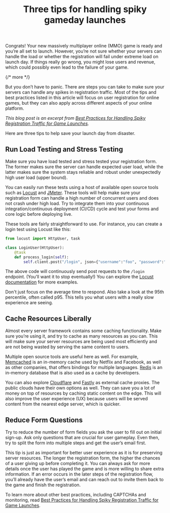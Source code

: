 ﻿---
publish_date: 2022-08-24 
title: Three tips for handling spiky gameday launches
description: Game launches often result in large traffic spikes. How can you plan for these.
authors: Muhammad Yasoob Ullah Khalid
image: /img/blogs/spiky-gameday-launches/3-tips-handling-spiky-gameday-launches.png
categories: article
tags: gaming launches
excerpt_separator: "{/* more */}"
---

Congrats! Your new massively multiplayer online (MMO) game is ready and you’re all set to launch. However, you’re not sure whether your servers can handle the load or whether the registration will fail under extreme load on launch day. If things really go wrong, you might lose users and revenue, which could possibly even lead to the failure of your game.

{/* more */}

But you don’t have to panic. There are steps you can take to make sure your servers can handle any spikes in registration traffic. Most of the tips and best practices listed in this article will focus on user registration for online games, but they can also apply across different aspects of your online platform.

_This blog post is an excerpt from [Best Practices for Handling Spiky Registration Traffic for Game Launches](/learn/expert-advice/gaming-entertainment/best-practices-spiky-registration)._

Here are three tips to help save your launch day from disaster.

## Run Load Testing and Stress Testing

Make sure you have load tested and stress tested your registration form. The former makes sure the server can handle expected user load, while the latter makes sure the system stays reliable and robust under unexpectedly high user load (upper bound).

You can easily run these tests using a host of available open source tools such as [Locust](https://github.com/locustio/locust) and [JMeter](https://jmeter.apache.org/). These tools will help make sure your registration form can handle a high number of concurrent users and does not crash under high load. Try to integrate them into your continuous integration/continuous deployment (CI/CD) cycle and test your forms and core logic before deploying live.

These tools are fairly straightforward to use. For instance, you can create a login test using Locust like this:

```python
from locust import HttpUser, task

class LoginUser(HttpUser):
	@task
	def process_login(self):
		self.client.post("/login", json={"username":"foo", "password":"bar"})
```

The above code will continuously send post requests to the `/login` endpoint. (You’ll want it to stop eventually!) You can explore the [Locust documentation](https://docs.locust.io/en/stable/) for more examples.

Don't just focus on the average time to respond. Also take a look at the 95th percentile, often called p95. This tells you what users with a really slow experience are seeing.

## Cache Resources Liberally

Almost every server framework contains some caching functionality. Make sure you’re using it, and try to cache as many resources as you can. This will make sure your server resources are being used most efficiently and are not being wasted by serving the same content to users.

Multiple open source tools are useful here as well. For example, [Memcached](https://memcached.org/) is an in-memory cache used by Netflix and Facebook, as well as other companies, that offers bindings for multiple languages. [Redis](https://redis.io/) is an in-memory database that is also used as a cache by developers.

You can also explore [Cloudflare](https://www.cloudflare.com/) and [Fastly](https://www.fastly.com/) as external cache proxies. The public clouds have their own options as well. They can save you a lot of money on top of resources by caching static content on the edge. This will also improve the user experience (UX) because users will be served content from the nearest edge server, which is quicker.

## Reduce Form Questions

Try to reduce the number of form fields you ask the user to fill out on initial sign-up. Ask only questions that are crucial for user gameplay. Even then, try to split the form into multiple steps and get the user’s email first.

This tip is just as important for better user experience as it is for preserving server resources. The longer the registration form, the higher the chances of a user giving up before completing it. You can always ask for more details once the user has played the game and is more willing to share extra information. If an error occurs in the later steps of the registration flow, you’ll already have the user’s email and can reach out to invite them back to the game and finish the registration.

To learn more about other best practices, including CAPTCHAs and monitoring, read [Best Practices for Handling Spiky Registration Traffic for Game Launches](/learn/expert-advice/gaming-entertainment/best-practices-spiky-registration).
